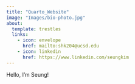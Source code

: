```yaml
---
title: "Quarto_Website"
image: "Images/bio-photo.jpg"
about:
  template: trestles
  links:
    - icon: envelope
      href: mailto:shk204@ucsd.edu
    - icon: linkedin
      href: https://www.linkedin.com/seungkim
---
```


Hello, I'm Seung!